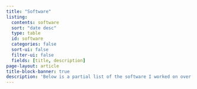 ```yaml
---
title: "Software"
listing:
  contents: software
  sort: "date desc"
  type: table
  id: software
  categories: false
  sort-ui: false
  filter-ui: false
  fields: [title, description]
page-layout: article
title-block-banner: true
description: 'Below is a partial list of the software I worked on over the last few years. Clearly, this software is not perfect, but each of them taught me something new, and I like to think that I got better over time. Some of this software I developed with others together and for some of the software I was supervised by great people. I am grateful for these collaborators and supervisors. All GitHub repositories should make it easy to follow what parts I and others contributed. I wish to point out though, that although some supervisors did not contribute to the code itself and are therefore not visible on GitHub, these supervisors still contributed to the conceptualisation and other stages.<br><br>Feedback is greatly appreciated. If you find a bug, please open an issue in the relevant repository.<br><br>Feel free to visit my [GitHub account](https://github.com/enweg) for more projects not listed here.'
---
```



